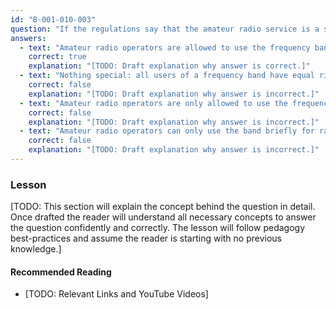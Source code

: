 ```yaml
---
id: "B-001-010-003"
question: "If the regulations say that the amateur radio service is a secondary user of a frequency band, and another service is a primary user, what does this mean?"
answers:
  - text: "Amateur radio operators are allowed to use the frequency band only if they do not cause interference to primary users"
    correct: true
    explanation: "[TODO: Draft explanation why answer is correct.]"
  - text: "Nothing special: all users of a frequency band have equal rights to operate"
    correct: false
    explanation: "[TODO: Draft explanation why answer is incorrect.]"
  - text: "Amateur radio operators are only allowed to use the frequency band during emergencies"
    correct: false
    explanation: "[TODO: Draft explanation why answer is incorrect.]"
  - text: "Amateur radio operators can only use the band briefly for radio testing and adjustment purposes"
    correct: false
    explanation: "[TODO: Draft explanation why answer is incorrect.]"
---
```


### Lesson

[TODO: This section will explain the concept behind the question in detail. Once drafted the reader will understand all necessary concepts to answer the question confidently and correctly. The lesson will follow pedagogy best-practices and assume the reader is starting with no previous knowledge.]

#### Recommended Reading

- [TODO: Relevant Links and YouTube Videos]

